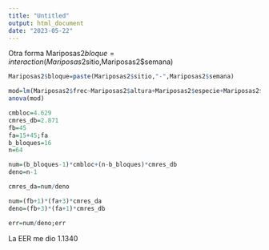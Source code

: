 ```yaml
---
title: "Untitled"
output: html_document
date: "2023-05-22"
---
```

Otra forma
Mariposas2$bloque= interaction(Mariposas2$sitio,Mariposas2$semana)


```r
Mariposas2$bloque=paste(Mariposas2$sitio,"-",Mariposas2$semana)

mod=lm(Mariposas2$frec~Mariposas2$altura+Mariposas2$especie+Mariposas2$bloque+Mariposas2$altura*Mariposas2$especie)
anova(mod)
```


```r
cmbloc=4.629
cmres_db=2.871
fb=45
fa=15+45;fa
b_bloques=16
n=64
```

```r
num=(b_bloques-1)*cmbloc+(n-b_bloques)*cmres_db
deno=n-1

cmres_da=num/deno

num=(fb+1)*(fa+3)*cmres_da
deno=(fb+3)*(fa+1)*cmres_db

err=num/deno;err
```

La EER me dio 1.1340

